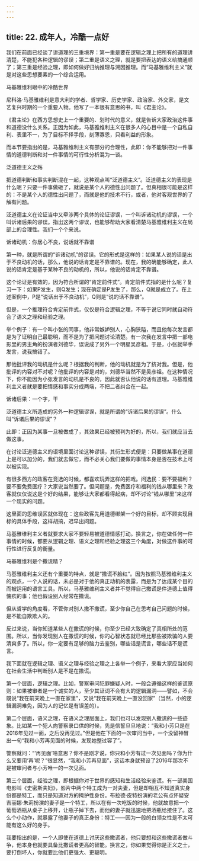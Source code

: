 ```yaml
---
---
---
```

title: 22. 成年人，冷酷一点好
---




我们在前面已经谈了讲道理的三重境界：第一重是要在逻辑之理上把所有的道理讲清楚，不能犯各种逻辑的谬误；第二重是语义之理，就是要把表达的语义给搞通顺了；第三重是经验之理，即如何做好归纳推理与溯因推理。而“马基雅维利主义”就是对这些思想要素的一个综合运用。





马基雅维利眼中的冷酷世界


尼科洛·马基雅维利是意大利的学者、哲学家、历史学家、政治家、外交家，是文艺复兴时期的一个重要人物。他写了一本很有意思的书，叫《君主论》。

《君主论》在西方思想史上一个重要的、划时代的意义，就是告诉大家政治这件事和道德没什么关系。正因为如此，马基雅维利主义在很多人的心目中是一个自私自利、表里不一，为了目标不择手段，刻薄寡恩，只看利益的形象。

而本节要指出的是，马基雅维利主义有部分的合理性，此即：你不能够把对一件事情的道德判断和对一件事情的可行性分析混为一谈。





泛道德主义之殇


把道德判断和事实判断混在一起，这种观点叫“泛道德主义”。泛道德主义的表现是什么呢？只要一件事做砸了，就说是某个人的德性出问题了。但真相很可能是这样的：不是某个人的德性出问题了，而就是他的技术不行，或者，他对客观世界的了解有问题。

泛道德主义在论证当中又牵涉两个具体的论证谬误，一个叫诉诸动机的谬误，一个叫诉诸后果的谬误。指出这两个谬误，也能够帮助大家看清楚马基雅维利主义在局部上的合理性。我们一个个来说。


诉诸动机：你居心不良，说话就不靠谱

第一种，就是所谓的“诉诸动机”的谬误。它的形式是这样的：如果某人说的话是出于不良动机的话，那么，他说的话肯定是不靠谱的。现在，我的确能够确定，此人说的话肯定是基于某种不良的动机的，所以，他说的话肯定不靠谱。

这个论证是有效的，因为符合所谓的“肯定前件式”。肯定前件式指的是什么呢？复习一下：如果P发生，则Q发生；现在确定是P发生了，那么，Q就是成立了。在上述案例中，P是“说话出于不良动机”，Q则是“说的话不靠谱”。

但是，一个推理符合肯定前件式，仅仅是符合逻辑之理，不等于说它同时就自动符合了语义之理和经验之理。

举个例子：有一个叫小张的同事，他非常嫉妒别人，心胸狭隘，而且他每次发言都是为了证明自己最聪明，而不是为了把问题讨论清楚。有一次我在发言中把一部电影里的男主角的扮演者刘德华，误说成了另外一个明星吴彦祖。于是，小张就举手发言，说我搞错了。

那他批评我的动机是什么呢？根据我的判断，他的动机就是为了挤对我。但是，他批评的内容对不对呢？他批评的内容是对的，刘德华当然不是吴彦祖。在这种情况下，你不能因为小张发言的动机是不良的，因此就否认他说的话有道理。马基雅维利主义者就是要把情感和事实分成两端，不把二者纠合在一起。


诉诸后果：一个字，干

泛道德主义所造成的另外一种逻辑谬误，就是所谓的“诉诸后果的谬误”。什么叫“诉诸后果的谬误”？

此即：正因为某事一旦被做成了，其效果已经被预判为好的，所以，我们就应当去做这事。

在讨论泛道德主义的语境里面讨论这种谬误，其衍生形式便是：只要做某事在道德上是可以加分的，我们就去做它，而不必关心我们要做的事情本身是否在技术上可以被实现。

有很多西方的政客在竞选的时候，都喜欢玩弄这样的把戏。问选民：要不要福利？要不要免费医疗？大家说当然要了。但问题是，免费医疗和福利的钱从哪里来？政客就仅仅说这是个好的结果，能够让大家都看得起病，却不讨论“钱从哪里”来这样一个现实的问题。

这里面的思维误区就体现在：这些政客先用道德绑架一个好的目标，却不顾实现目标的具体手段，这样胡搞，迟早出问题。

马基雅维利主义者就要求大家不要轻易被道德情感打动。换言之，你在做任何一件事情的时候，都要从逻辑之理、语义之理和经验之理这三个角度，对做这件事的可行性进行反复的衡量。





马基雅维利是个撒谎精？


马基雅维利主义还有个重要的特点，就是“撒谎不脸红”。因为按照马基雅维利主义的观点，一个人说的话，未必是对于他的真正动机的表露，而是为了达成某个目的而被运用的语言工具。所以，马基雅维利主义者并不觉得自己撒谎是件道德上值得愧疚的事；他也假设别人经常在撒谎。

但从哲学的角度看，不管你对别人撒不撒谎，至少你自己在思考自己问题的时候，是不能自欺欺人的。

反过来说，当你知道某些人在撒谎的时候，你至少已经大致确定了真相所处的范围。所以，当你发现别人在撒谎的时候，你的心智状态就已经比那些被欺骗的人要清爽多了。所以，你一定要有足够的脑力去鉴别，哪些话是谎言，哪些话不是谎言。

我下面就在逻辑之理、语义之理与经验之理之上各举一个例子，来看大家应当如何在社会生活中判断别人是不是在撒谎。

第一个层面，逻辑之理。比如，警察审问犯罪嫌疑人时，一般会遵循这样的鉴谎原则：如果被审者是一个诚实的人，至少其证词不会有大的逻辑漏洞——譬如，不会既说“我在前天晚上一直在家里”，又说“我在前天晚上一直没回家”（当然，小的逻辑漏洞难免，因为人的记忆是有误差的）。

第二个层面，语义之理，在语义之理层面上，我们也可以发现别人撒谎的一些迹象。比如某一个犯人向警察录口供的时候，先是信誓旦旦地说：“我和小芳只是在2016年见过一面，之后没再见过。”但是他在下面的一次审问当中，一个没留神冒出一句“我和小芳再见面的时候，发现她整过容了”。

警察就问：“‘再见面’啥意思？你不是刚才说，你只和小芳有过一次见面吗？你为什么又要用‘再’呢？”很显然，“我和小芳再见面”，这话本身就预设了2016年那次不是被审问者与小芳唯一的一次见面。

第三个层面，经验之理，即根据你对于世界的感知和生活经验来鉴谎。有一部美国电影叫《史密斯夫妇》，影片中两个特工成为一对夫妻，但是却相互不知道真实身份都是特工，而只是知道对方的掩护性身份。布拉德·皮特扮演的老公有点怀疑安吉丽娜·朱莉扮演的妻子是一个特工，所以在有一次吃饭的时候，他就故意把一个葡萄酒瓶从桌子上移开，让瓶子掉下去，而他的妻子就迅速地把酒瓶给接住了。这么个小动作，就暴露了他妻子的真正身份：特工——因为一般的白领女性是不太可能有这么好的身手。

我要指出的是，一个人即使在道德上讨厌这些撒谎者，他只要想和这些撒谎者做斗争，他本身也就要具备比撒谎者更高的智能。换言之，你如果觉得你是正义之士，要打倒坏人，你就要比他们更强大、更聪明。